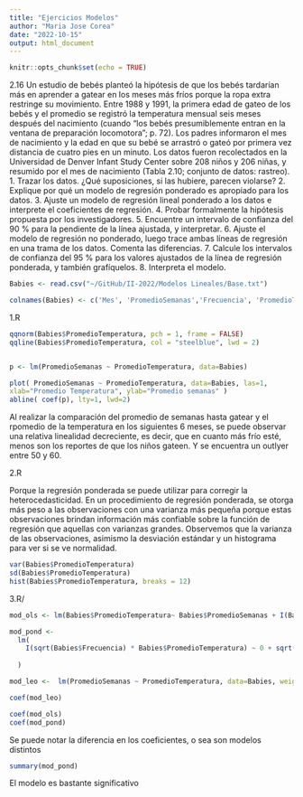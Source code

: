 ```yaml
---
title: "Ejercicios Modelos"
author: "Maria Jose Corea"
date: "2022-10-15"
output: html_document
---
```


```r
knitr::opts_chunk$set(echo = TRUE)
```

2.16 Un estudio de bebés planteó la hipótesis de que los bebés tardarían más en
aprender a gatear en los meses más fríos porque la ropa extra restringe su
movimiento. Entre 1988 y 1991, la primera edad de gateo de los bebés y el promedio
se registró la temperatura mensual seis meses después del nacimiento (cuando “los bebés presumiblemente entran en la ventana de preparación locomotora”; p. 72). Los padres
informaron el mes de nacimiento y la edad en que su bebé se arrastró o gateó por primera vez
distancia de cuatro pies en un minuto. Los datos fueron recolectados en la Universidad de
Denver Infant Study Center sobre 208 niños y 206 niñas, y resumido por
el mes de nacimiento (Tabla 2.10; conjunto de datos: rastreo).
1. Trazar los datos. ¿Qué suposiciones, si las hubiere, parecen violarse?
2. Explique por qué un modelo de regresión ponderado es apropiado para los datos.
3. Ajuste un modelo de regresión lineal ponderado a los datos e interprete el
coeficientes de regresión.
4. Probar formalmente la hipótesis propuesta por los investigadores.
5. Encuentre un intervalo de confianza del 90 % para la pendiente de la línea ajustada, y
interpretar.
6. Ajuste el modelo de regresión no ponderado, luego trace ambas líneas de regresión en
una trama de los datos. Comenta las diferencias.
7. Calcule los intervalos de confianza del 95 % para los valores ajustados de la
línea de regresión ponderada, y también grafíquelos.
8. Interpreta el modelo.

```r
Babies <- read.csv("~/GitHub/II-2022/Modelos Lineales/Base.txt")

colnames(Babies) <- c('Mes', 'PromedioSemanas','Frecuencia', 'PromedioTemperatura')


```

1.R\

```r
qqnorm(Babies$PromedioTemperatura, pch = 1, frame = FALSE)
qqline(Babies$PromedioTemperatura, col = "steelblue", lwd = 2)


p <- lm(PromedioSemanas ~ PromedioTemperatura, data=Babies)

plot( PromedioSemanas ~ PromedioTemperatura, data=Babies, las=1,
xlab="Promedio Temperatura", ylab="Promedio semanas" )
abline( coef(p), lty=1, lwd=2)
```
Al realizar la comparación del promedio de semanas hasta gatear y el rpomedio de la temperatura en los siguientes 6 meses, se puede observar una relativa linealidad decreciente, es decir, que en cuanto más frío esté, menos son los reportes de que los niños gateen. Y se encuentra un outlyer entre 50 y 60.

2.R\

Porque la regresión ponderada se puede utilizar para corregir la heterocedasticidad. En un procedimiento de regresión ponderada, se otorga más peso a las observaciones con una varianza más pequeña porque estas observaciones brindan información más confiable sobre la función de regresión que aquellas con varianzas grandes. Observemos que la varianza de las observaciones, asimismo la desviación estándar y un histograma para ver si se ve normalidad.

```r
var(Babies$PromedioTemperatura)
sd(Babies$PromedioTemperatura)
hist(Babies$PromedioTemperatura, breaks = 12)
```
3.R/

```r
mod_ols <- lm(Babies$PromedioTemperatura~ Babies$PromedioSemanas + I(Babies$PromedioSemanas^2))  #Modelo de mínimos cuadrados ordinarios

mod_pond <-
  lm(
    I(sqrt(Babies$Frecuencia) * Babies$PromedioTemperatura) ~ 0 + sqrt(Babies$Frecuencia) + I(sqrt(Babies$Frecuencia) * Babies$PromedioSemanas) + I(sqrt(Babies$Frecuencia) *
                                                                                                                                                      Babies$PromedioSemanas ^ 2)
  )

mod_leo <-  lm(PromedioSemanas ~ PromedioTemperatura, data=Babies, weights = Frecuencia)

coef(mod_leo)
```

```r
coef(mod_ols)
coef(mod_pond)
```

Se puede notar la diferencia en los coeficientes, o sea son modelos distintos
```r
summary(mod_pond)
```


El modelo es bastante significativo
